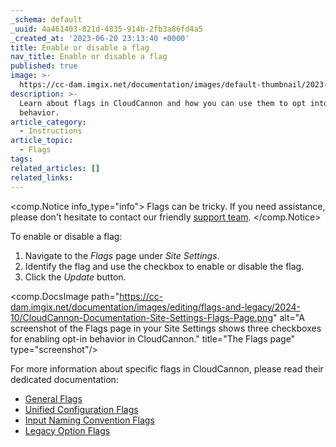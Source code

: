 ```yaml
---
_schema: default
_uuid: 4a461403-821d-4835-914b-2fb3a86fd4a5
_created_at: '2023-06-20 23:13:40 +0000'
title: Enable or disable a flag
nav_title: Enable or disable a flag
published: true
image: >-
  https://cc-dam.imgix.net/documentation/images/default-thumbnail/2023-Q4/CloudCannon-Documentation-Thumbnail.png
description: >-
  Learn about flags in CloudCannon and how you can use them to opt into app
  behavior.
article_category:
  - Instructions
article_topic:
  - Flags
tags:
related_articles: []
related_links:
---
```

<comp.Notice info_type="info">
  Flags can be tricky. If you need assistance, please don't hesitate to contact our friendly [support team](/support/).
</comp.Notice>

To enable or disable a flag:

1. Navigate to the *Flags* page under *Site Settings*.
2. Identify the flag and use the checkbox to enable or disable the flag.
3. Click the *Update* button.

<comp.DocsImage path="https://cc-dam.imgix.net/documentation/images/editing/flags-and-legacy/2024-10/CloudCannon-Documentation-Site-Settings-Flags-Page.png" alt="A screenshot of the Flags page in your Site Settings shows three checkboxes for enabling opt-in behavior in CloudCannon." title="The Flags page" type="screenshot"/>

For more information about specific flags in CloudCannon, please read their dedicated documentation:

* [General Flags](/documentation/articles/general-flags/)
* [Unified Configuration Flags](/documentation/articles/unified-configuration-flags/)
* [Input Naming Convention Flags](/documentation/articles/input-naming-convention-flags/)
* [Legacy Option Flags](/documentation/articles/legacy-option-flags/)